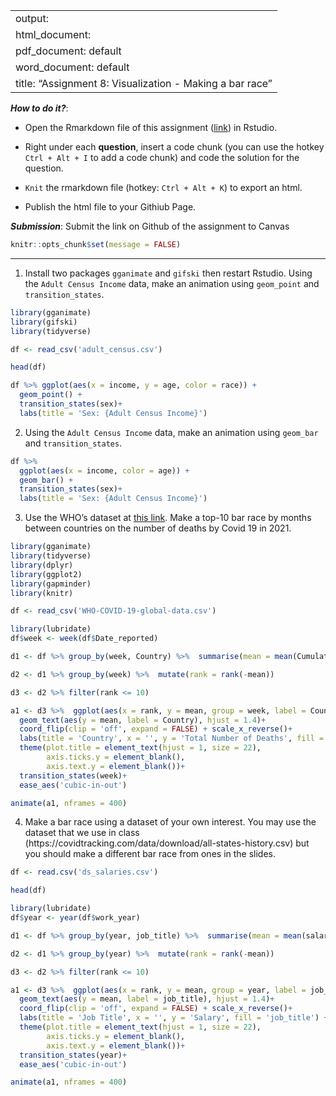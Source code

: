 
---
output: 
  html_document:
  pdf_document: default
  word_document: default
title: "Assignment 8: Visualization - Making a bar race"
---

***How to do it?***: 

- Open the Rmarkdown file of this assignment ([link](assignment8.Rmd)) in Rstudio. 

- Right under each **question**, insert  a code chunk (you can use the hotkey `Ctrl + Alt + I` to add a code chunk) and code the solution for the question. 

- `Knit` the rmarkdown file (hotkey: `Ctrl + Alt + K`) to export an html.  

-  Publish the html file to your Githiub Page. 

***Submission***: Submit the link on Github of the assignment to Canvas

```r
knitr::opts_chunk$set(message = FALSE)
```


-------

1. Install two packages `gganimate` and `gifski` then restart Rstudio. Using the `Adult Census Income` data, make an animation using `geom_point` and `transition_states`.

```r
library(gganimate)
library(gifski)
library(tidyverse)
```



```r
df <- read_csv('adult_census.csv')
```
```r
head(df)
```
```r
df %>% ggplot(aes(x = income, y = age, color = race)) +
  geom_point() +
  transition_states(sex)+
  labs(title = 'Sex: {Adult Census Income}')

```


2. Using the `Adult Census Income` data, make an animation using `geom_bar` and `transition_states`.
```r
df %>% 
  ggplot(aes(x = income, color = age)) +
  geom_bar() +
  transition_states(sex)+
  labs(title = 'Sex: {Adult Census Income}')
```


3. Use the WHO's dataset at [this link](https://covid19.who.int/WHO-COVID-19-global-data.csv). Make a top-10 bar race by months between countries on the number of deaths by Covid 19 in 2021.
```r
library(gganimate)
library(tidyverse)
library(dplyr)
library(ggplot2)
library(gapminder)
library(knitr)
```

```r
df <- read_csv('WHO-COVID-19-global-data.csv')
```

```r
library(lubridate)
df$week <- week(df$Date_reported)

d1 <- df %>% group_by(week, Country) %>%  summarise(mean = mean(Cumulative_deaths)) 

d2 <- d1 %>% group_by(week) %>%  mutate(rank = rank(-mean))

d3 <- d2 %>% filter(rank <= 10)

a1 <- d3 %>%  ggplot(aes(x = rank, y = mean, group = week, label = Country, color = Country)) + geom_col()+
  geom_text(aes(y = mean, label = Country), hjust = 1.4)+
  coord_flip(clip = 'off', expand = FALSE) + scale_x_reverse()+
  labs(title = 'Country', x = '', y = 'Total Number of Deaths', fill = 'Country') +
  theme(plot.title = element_text(hjust = 1, size = 22),
        axis.ticks.y = element_blank(),
        axis.text.y = element_blank())+
  transition_states(week)+
  ease_aes('cubic-in-out')

animate(a1, nframes = 400)
```

4. Make a bar race using a dataset of your own interest. You may use the dataset that we use in class (https://covidtracking.com/data/download/all-states-history.csv) but you should make a different bar race from ones in the slides. 
```r
df <- read.csv('ds_salaries.csv')
```
```r
head(df)
```
```r
library(lubridate)
df$year <- year(df$work_year)

d1 <- df %>% group_by(year, job_title) %>%  summarise(mean = mean(salary)) 

d2 <- d1 %>% group_by(year) %>%  mutate(rank = rank(-mean))

d3 <- d2 %>% filter(rank <= 10)

a1 <- d3 %>%  ggplot(aes(x = rank, y = mean, group = year, label = job_title, color = job_title)) + geom_col()+
  geom_text(aes(y = mean, label = job_title), hjust = 1.4)+
  coord_flip(clip = 'off', expand = FALSE) + scale_x_reverse()+
  labs(title = 'Job Title', x = '', y = 'Salary', fill = 'job_title') +
  theme(plot.title = element_text(hjust = 1, size = 22),
        axis.ticks.y = element_blank(),
        axis.text.y = element_blank())+
  transition_states(year)+
  ease_aes('cubic-in-out')

animate(a1, nframes = 400)
```

